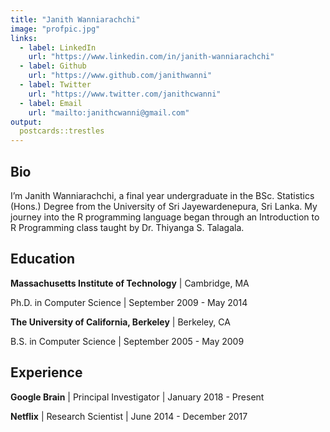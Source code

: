 ```yaml
---
title: "Janith Wanniarachchi"
image: "profpic.jpg"
links:
  - label: LinkedIn
    url: "https://www.linkedin.com/in/janith-wanniarachchi"
  - label: Github
    url: "https://www.github.com/janithwanni"
  - label: Twitter
    url: "https://www.twitter.com/janithcwanni"
  - label: Email
    url: "mailto:janithcwanni@gmail.com"
output:
  postcards::trestles
---
```

 
## Bio

I’m Janith Wanniarachchi, a final year undergraduate in the BSc. Statistics (Hons.) Degree from the University of Sri Jayewardenepura, Sri Lanka. My journey into the R programming language began through an Introduction to R Programming class taught by Dr. Thiyanga S. Talagala. 

## Education

**Massachusetts Institute of Technology** | Cambridge, MA

Ph.D. in Computer Science | September 2009 - May 2014

**The University of California, Berkeley** | Berkeley, CA

B.S. in Computer Science | September 2005 - May 2009

## Experience

**Google Brain** | Principal Investigator | January 2018 - Present

**Netflix** | Research Scientist | June 2014 - December 2017
